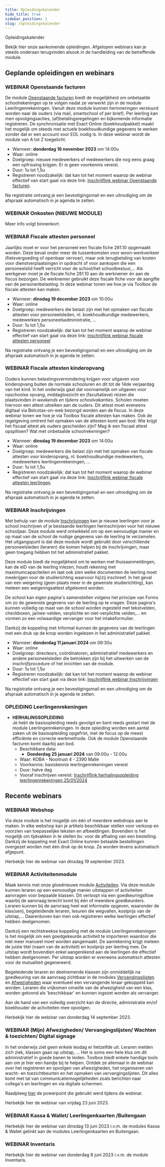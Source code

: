 ```yaml
---
title: Opleidingskalender
hide_title: true 
sidebar_position: 1
slug: /opleidingskalender
---
```


<ImageTitle img="calendar.png">Opleidingskalender</ImageTitle>

Bekijk hier onze aankomende opleidingen. 
Afgelopen webinars kan je steeds onderaan terugvinden alsook in de handleiding van de betreffende module. 

## Geplande opleidingen en webinars

### WEBINAR Openstaande facturen

De module [Openstaande facturen](/openstaande_facturen) biedt de mogelijkheid om onbetaalde schoolrekeningen op te volgen nadat ze verwerkt zijn in de module Leerlingenrekeningen. Vanuit deze module kunnen herinneringen verstuurd worden naar de ouders (via mail, smartschool of per brief). Per leerling kan men opvolgingsacties, (af)betalingsregelingen en bijkomende informatie registreren. De synchronisatie met Exact Online (boekhoudpakket) maakt het mogelijk om steeds met actuele boekhoudkundige gegevens te werken zonder dat er een account voor EOL nodig is. In deze webinar wordt de module van A tot Z toegelicht. 

- Wanneer: **donderdag 16 november 2023** om 14:00u
- Waar: online
- Doelgroep: nieuwe medewerkers of medewerkers die nog eens graag een opfrissing krijgen. Er is geen voorkennis vereist.
- Duur: 1u tot 1,5u
- Registreren noodzakelijk: dat kan tot het moment waarop de webinar effectief van start gaat via deze link: [Inschrijflink webinar Openstaande facturen](https://events.teams.microsoft.com/event/cebdd8e2-d1b4-4936-a6ec-24daef7b8b85@1e34ee9c-f746-42e1-8f41-f79f0a6a678d). 

Na registratie ontvang je een bevestigingsmail en een uitnodiging om de afspraak automatisch in je agenda te zetten. 

### WEBINAR Onkosten (NIEUWE MODULE)

Meer info volgt binnenkort.

### WEBINAR Fiscale attesten personeel 
Jaarlijks moet er voor het personeel een fiscale fiche 281.10 opgemaakt worden. Deze bevat onder meer de tussenkomsten voor woon-werkverkeer (fietsvergoeding of openbaar vervoer), maar ook terugbetaling van kosten voor dienstverplaatsingen in opdracht of voor aankopen die een personeelslid heeft verricht voor de school/het schoolbestuur,... Als werkgever moet je de fiscale fiche 281.10 aan de werknemer én aan de fiscus bezorgen. De werknemer gebruikt deze fiscale fiche voor de aangifte van de personenbelasting. In deze webinar tonen we hoe je via Toolbox de fiscale attesten kan maken.

- Wanneer: **dinsdag 19 december 2023** om 10:00u
- Waar: online
- Doelgroep: medewerkers die belast zijn met het opmaken van fiscale attesten voor personeelsleden, nl. boekhoudkundige medewerkers, medewerkers personeelsadministratie, ...
- Duur: 1u tot 1,5u
- Registreren noodzakelijk: dat kan tot het moment waarop de webinar effectief van start gaat via deze link: [Inschrijflink webinar fiscale attesten personeel](https://events.teams.microsoft.com/event/03370cc1-0f86-4290-96be-746f2ee74951@1e34ee9c-f746-42e1-8f41-f79f0a6a678d)

Na registratie ontvang je een bevestigingsmail en een uitnodiging om de afspraak automatisch in je agenda te zetten. 

### WEBINAR Fiscale attesten kinderopvang
Ouders kunnen belastingsvermindering krijgen voor uitgaven voor kinderopvang buiten de normale schooluren en dit tot de 14de verjaardag van het kind. In het onderwijs gaat dat voornamelijk om uitgaven voor naschoolse opvang, middagtoezicht en (facultatieve) reizen die plaatsvinden *in weekends en tijdens schoolvakanties*. Scholen moeten hiervoor een attest uitreiken aan de ouders. Dit attest moet eveneens digitaal via Belcotax-on-web bezorgd worden aan de fiscus. In deze webinar tonen we hoe je via Toolbox fiscale attesten kan maken. Ook de regelgeving omtrent het opmaken van de attesten komt aan bod: Wie krijgt het fiscaal attest als ouders gescheiden zijn? Mag ik een fiscaal attest opsplitsen? Wat met onbetaalde schoolrekeningen? 

- Wanneer: **dinsdag 19 december 2023** om 14:00u
- Waar: online
- Doelgroep: medewerkers die belast zijn met het opmaken van fiscale attesten voor kinderopvang, nl. boekhoudkundige medewerkers, medewerkers leerlingenrekeningen, ...
- Duur: 1u tot 1,5u
- Registreren noodzakelijk: dat kan tot het moment waarop de webinar effectief van start gaat via deze link: [Inschrijflink webinar fiscale attesten leerlingen](https://events.teams.microsoft.com/event/d48274d0-cc61-4bb4-8f34-cdc2619be835@1e34ee9c-f746-42e1-8f41-f79f0a6a678d). 

Na registratie ontvang je een bevestigingsmail en een uitnodiging om de afspraak automatisch in je agenda te zetten. 

### WEBINAR Inschrijvingen
Met behulp van de module [Inschrijvingen](/inschrijvingen) kan je nieuwe leerlingen voor je school inschrijven of je bestaande leerlingen herinschrijven voor het nieuwe schooljaar. Deze module werd ontwikkeld om op een eenvoudige manier en op maat van de school de nodige gegevens van de leerling te verzamelen. Het uitgangspunt is dat deze module wordt gebruikt door verschillende personeelsleden (leraren) die komen helpen bij de inschrijvingen, maar geen toegang hebben tot het administratief pakket.<br />

Deze module biedt de mogelijkheid om te werken met thuisaanmeldingen, kan de eID van de leerling inlezen, houdt rekening met maximumcapaciteiten en laat ook zien welke documenten de leerling moet meekrijgen voor de studierichting waarvoor hij/zij inschreef. In het geval van een weigering (geen plaats meer in de gewenste studierichting), kan meteen een weigeringsattest afgeleverd worden.

De school kan eigen pagina's samenstellen volgens het principe van Forms om zo de gewenste gegevens van de leerling op te vragen. Deze pagina's kunnen volledig op maat van de school worden ingesteld met tekstvelden, checkboxen, ja/nee-velden, verplichte en niet-verplichte velden,… en vormen zo een volwaardige vervanger voor het intakeformulier.

Dankzij de koppeling met Informat kunnen de gegevens van de leerlingen met een druk op de knop worden ingelezen in het administratief pakket.

- Wanneer: **donderdag 11 januari 2024** om 09:30u
- Waar: online 
- Doelgroep: directeurs, coördinatoren, administratief medewerkers en andere personeelsleden die betrokken zijn bij het uitwerken van de inschrijfprocedure of het inrichten van de module.
- Duur: 1u tot 1,5u 
- Registreren noodzakelijk: dat kan tot het moment waarop de webinar effectief van start gaat via deze link: [Inschrijflink webinar Inschrijvingen](https://events.teams.microsoft.com/event/dd467098-56f0-4023-9fd9-05ea4e45ed44@1e34ee9c-f746-42e1-8f41-f79f0a6a678d)

Na registratie ontvang je een bevestigingsmail en een uitnodiging om de afspraak automatisch in je agenda te zetten. 

### OPLEIDING Leerlingenrekeningen

- **HERHALINGSOPLEIDING** <br/>
    Je hebt de basisopleiding reeds gevolgd en bent reeds gestart met de module Leerlingenrekeningen. In deze opleiding worden een aantal zaken uit de basisopleiding opgefrist, met de focus op de meest efficiënte en correcte werkmethode. Ook de module Openstaande facturen komt daarbij aan bod. 
    - Beschikbare data: 
        - **Donderdag 25 januari 2024** van 09:00u - 12:00u 
    - Waar: KOBA - Nooitrust 4 - 2390 Malle
    - Voorkennis: basiskennis leerlingenrekeningen vereist
    - Duur: halve dag 
    - Vooraf inschrijven vereist: [Inschrijflink herhalingsopleiding leerlingenrekeningen 25/01/2024](https://www.kobavzw.be/events_subscription.php?EVENT_KEY=K?934AB$1696591935M?Q5391956961)

## Recente webinars

### WEBINAR Webshop 

Via deze module is het mogelijk om één of meerdere webshops aan te maken. In elke webshop kan je artikels beschikbaar stellen voor verkoop en voorzien van toepasselijke teksten en afbeeldingen. Bovendien is het mogelijk om tijdvakken in te stellen bv. voor de afhaling van een bestelling. Dankzij de koppeling met Exact Online kunnen betaalde bestellingen overgezet worden met één druk op de knop. Ze worden tevens automatisch afgepunt.

Herbekijk hier de webinar van dinsdag 19 september 2023.

<Youtube url="https://www.youtube.com/embed/lkp0GUcc8F4"/>

### WEBINAR Activiteitenmodule

Maak kennis met onze gloednieuwe module [Activiteiten](/activiteiten). Via deze module kunnen leraren op een eenvoudige manier uitstappen of activiteiten aanvragen voor bepaalde klassen. Dit verloopt via een goedkeuringsflow waarbij de aanvraag terecht komt bij één of meerdere goedkeurders. Leraren kunnen bij de aanvraag heel wat informatie opgeven, waaronder de klas(sen), begeleidende leraren, lesuren die wegvallen, kostprijs van de uitstap,... Daarenboven kan men ook registreren welke leerlingen effectief hebben deelgenomen. 

Dankzij een rechtstreekse koppeling met de module Leerlingenrekeningen is het mogelijk om een goedgekeurde activiteit te importeren waardoor die niet meer manueel moet worden aangemaakt. De aanrekening krijgt meteen de juiste titel (naam van de activiteit) en kostprijs per leerling mee. De uitstap wordt bovendien enkel aangerekend aan de leerlingen die effectief hebben deelgenomen. Per uitstap worden er eveneens automatisch attesten voor de mutualiteit gegenereerd. 

Begeleidende leraren en deelnemende klassen zijn onmiddellijk na goedkeuring van de aanvraag zichtbaar in de modules [Vervangingslijsten](/vervangingslijsten) en [Afwezigheden](/afwezigheden/afwezigheden/) waar eventueel een vervangende leraar gekoppeld kan worden. Leraren die vrijkomen omwille van de afwezigheid van een klas, worden getoond als 'beschikbaar' en kunnen ingezet worden als vervanger. 

Aan de hand van een volledig overzicht kan de directie, administratie en/of boekhouder de activiteiten mee opvolgen.

Herbekijk hier de webinar van donderdag 14 september 2023.

<Youtube url="https://www.youtube.com/embed/AlygYE6E5oI"/>

### WEBINAR (Mijn) Afwezigheden/ Vervangingslijsten/ Wachten & toezichten/ Digital signage

In het onderwijs ziet geen enkele lesdag er hetzelfde uit. Leraren melden zich ziek, klassen gaan op uitstap, ... Het is soms een hele klus om dit administratief in goede banen te leiden. Toolbox biedt enkele handige tools aan om je hier een handje bij te helpen. Ontdek ze allemaal in de webinar over het registreren en opvolgen van afwezigheden, het organiseren van wacht- en toezichtbeurten en het opmaken van vervangingslijsten. Dit alles komt met tal van communicatiemogelijkheden zoals berichten naar collega's en leerlingen en via digitale schermen. 

Raadpleeg [hier](powerpoint_afwezigheden.pdf) de powerpoint die gebruikt werd tijdens de webinar. 

Herbekijk hier de webinar van vrijdag 23 juni 2023.

<Youtube url="https://www.youtube.com/embed/vxjhXLlep_w" />

### WEBINAR Kassa & Wallet/ Leerlingenkaarten /Buitengaan

Herbekijk hier de webinar van dinsdag 13 juni 2023 i.v.m. de modules Kassa & Wallet gelinkt aan de modules Leerlingenkaarten en Buitengaan. 

<Youtube url="https://www.youtube.com/embed/iA7ukwVDmls" />

### WEBINAR Inventaris

Herbekijk hier de webinar van donderdag 8 juni 2023 i.v.m. de module Inventaris.

<Youtube url="https://www.youtube.com/embed/BvTgHH81QKk" />

 





